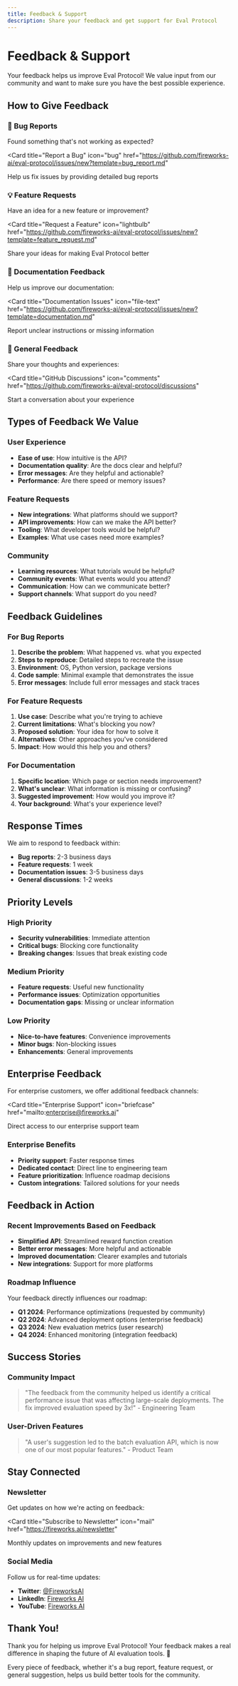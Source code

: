 ```yaml
---
title: Feedback & Support
description: Share your feedback and get support for Eval Protocol
---
```


# Feedback & Support

Your feedback helps us improve Eval Protocol! We value input from our community and want to make sure you have the best possible experience.

## How to Give Feedback

### 🐛 Bug Reports
Found something that's not working as expected?

<Card
  title="Report a Bug"
  icon="bug"
  href="https://github.com/fireworks-ai/eval-protocol/issues/new?template=bug_report.md"
>
  Help us fix issues by providing detailed bug reports
</Card>

### 💡 Feature Requests
Have an idea for a new feature or improvement?

<Card
  title="Request a Feature"
  icon="lightbulb"
  href="https://github.com/fireworks-ai/eval-protocol/issues/new?template=feature_request.md"
>
  Share your ideas for making Eval Protocol better
</Card>

### 📝 Documentation Feedback
Help us improve our documentation:

<Card
  title="Documentation Issues"
  icon="file-text"
  href="https://github.com/fireworks-ai/eval-protocol/issues/new?template=documentation.md"
>
  Report unclear instructions or missing information
</Card>

### 💬 General Feedback
Share your thoughts and experiences:

<Card
  title="GitHub Discussions"
  icon="comments"
  href="https://github.com/fireworks-ai/eval-protocol/discussions"
>
  Start a conversation about your experience
</Card>

## Types of Feedback We Value

### User Experience
- **Ease of use**: How intuitive is the API?
- **Documentation quality**: Are the docs clear and helpful?
- **Error messages**: Are they helpful and actionable?
- **Performance**: Are there speed or memory issues?

### Feature Requests
- **New integrations**: What platforms should we support?
- **API improvements**: How can we make the API better?
- **Tooling**: What developer tools would be helpful?
- **Examples**: What use cases need more examples?

### Community
- **Learning resources**: What tutorials would be helpful?
- **Community events**: What events would you attend?
- **Communication**: How can we communicate better?
- **Support channels**: What support do you need?

## Feedback Guidelines

### For Bug Reports
1. **Describe the problem**: What happened vs. what you expected
2. **Steps to reproduce**: Detailed steps to recreate the issue
3. **Environment**: OS, Python version, package versions
4. **Code sample**: Minimal example that demonstrates the issue
5. **Error messages**: Include full error messages and stack traces

### For Feature Requests
1. **Use case**: Describe what you're trying to achieve
2. **Current limitations**: What's blocking you now?
3. **Proposed solution**: Your idea for how to solve it
4. **Alternatives**: Other approaches you've considered
5. **Impact**: How would this help you and others?

### For Documentation
1. **Specific location**: Which page or section needs improvement?
2. **What's unclear**: What information is missing or confusing?
3. **Suggested improvement**: How would you improve it?
4. **Your background**: What's your experience level?

## Response Times

We aim to respond to feedback within:
- **Bug reports**: 2-3 business days
- **Feature requests**: 1 week
- **Documentation issues**: 3-5 business days
- **General discussions**: 1-2 weeks

## Priority Levels

### High Priority
- **Security vulnerabilities**: Immediate attention
- **Critical bugs**: Blocking core functionality
- **Breaking changes**: Issues that break existing code

### Medium Priority
- **Feature requests**: Useful new functionality
- **Performance issues**: Optimization opportunities
- **Documentation gaps**: Missing or unclear information

### Low Priority
- **Nice-to-have features**: Convenience improvements
- **Minor bugs**: Non-blocking issues
- **Enhancements**: General improvements

## Enterprise Feedback

For enterprise customers, we offer additional feedback channels:

<Card
  title="Enterprise Support"
  icon="briefcase"
  href="mailto:enterprise@fireworks.ai"
>
  Direct access to our enterprise support team
</Card>

### Enterprise Benefits
- **Priority support**: Faster response times
- **Dedicated contact**: Direct line to engineering team
- **Feature prioritization**: Influence roadmap decisions
- **Custom integrations**: Tailored solutions for your needs

## Feedback in Action

### Recent Improvements Based on Feedback
- **Simplified API**: Streamlined reward function creation
- **Better error messages**: More helpful and actionable
- **Improved documentation**: Clearer examples and tutorials
- **New integrations**: Support for more platforms

### Roadmap Influence
Your feedback directly influences our roadmap:
- **Q1 2024**: Performance optimizations (requested by community)
- **Q2 2024**: Advanced deployment options (enterprise feedback)
- **Q3 2024**: New evaluation metrics (user research)
- **Q4 2024**: Enhanced monitoring (integration feedback)

## Success Stories

### Community Impact
> "The feedback from the community helped us identify a critical performance issue that was affecting large-scale deployments. The fix improved evaluation speed by 3x!" - Engineering Team

### User-Driven Features
> "A user's suggestion led to the batch evaluation API, which is now one of our most popular features." - Product Team

## Stay Connected

### Newsletter
Get updates on how we're acting on feedback:

<Card
  title="Subscribe to Newsletter"
  icon="mail"
  href="https://fireworks.ai/newsletter"
>
  Monthly updates on improvements and new features
</Card>

### Social Media
Follow us for real-time updates:
- **Twitter**: [@FireworksAI](https://twitter.com/FireworksAI)
- **LinkedIn**: [Fireworks AI](https://linkedin.com/company/fireworks-ai)
- **YouTube**: [Fireworks AI](https://youtube.com/fireworksai)

## Thank You!

Thank you for helping us improve Eval Protocol! Your feedback makes a real difference in shaping the future of AI evaluation tools. 🙏

Every piece of feedback, whether it's a bug report, feature request, or general suggestion, helps us build better tools for the community.